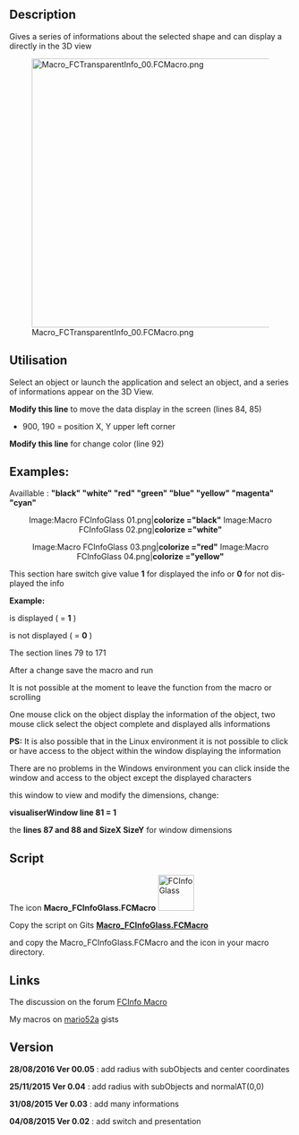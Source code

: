 <languages/>

<div lang="en" dir="ltr" class="mw-content-ltr">
{{Macro
|Name=Macro FCInfoGlass
|Description=Gives a series of information on the form display in the 3D view.
|Author=Mario52
|Download=[https://wiki.freecad.org/images/6/6b/Macro_FCInfoGlass.png ToolBar Icon]
|Version=00.05
|Date=2016-08-28
|SeeAlso=[[Arch_Survey|Arch Survey]]
}}
</div>

<div lang="en" dir="ltr" class="mw-content-ltr">
==Description==
</div>

<div lang="en" dir="ltr" class="mw-content-ltr">
Gives a series of informations about the selected shape and can display a directly in the 3D view
</div>

{{Codeextralink|https://gist.githubusercontent.com/mario52a/553b1fc7a8ca5bfa44c6/raw/fc57ec0869a8f68ce396acbaed5e87f396426186/Macro_FCInfoGlass.FCMacro}}

[[File:Macro_FCTransparentInfo_00.FCMacro.png|480px]]
<div lang="en" dir="ltr" class="mw-content-ltr">
{{Caption|FCInfoGlass}}
</div>

<div lang="en" dir="ltr" class="mw-content-ltr">
==Utilisation==
</div>

<div lang="en" dir="ltr" class="mw-content-ltr">
Select an object or launch the application and select an object, and a series of informations appear on the 3D View.
</div>

<div lang="en" dir="ltr" class="mw-content-ltr">
'''Modify this line''' to move the data display in the screen (lines 84, 85)
</div>
{{Code|code=
global posiX                 ; posiX                           = 900  # position window coordinate X                   "defaut  = 900"
global posiY                 ; posiY                           = 190  # position window coordinate Y                   "defaut  = 190"
}}
<div lang="en" dir="ltr" class="mw-content-ltr">
* 900, 190 = position X, Y upper left corner
</div>

<div lang="en" dir="ltr" class="mw-content-ltr">
'''Modify this line''' for change color (line 92)
</div>

{{Code|code=
#######################################################################
# Section color                                                       #
global colorize              ; colorize                      ="black" # colorize the text choice                       "defaut  = "black"
                                                                      # "black" "white" "red" "green" "blue" "yellow" "magenta" "cyan"

}}
<div lang="en" dir="ltr" class="mw-content-ltr">
==Examples:==
</div>

<div lang="en" dir="ltr" class="mw-content-ltr">
Availlable : ''' "black" "white" "red" "green" "blue" "yellow" "magenta" "cyan" '''
<center>
<gallery widths="300" heights="300">
Image:Macro FCInfoGlass 01.png|'''colorize                      ="black"'''
Image:Macro FCInfoGlass 02.png|'''colorize                      ="white"'''
</gallery>
</center>
{{clear}}
<center>
<gallery widths="300" heights="300">
Image:Macro FCInfoGlass 03.png|'''colorize                      ="red"'''
Image:Macro FCInfoGlass 04.png|'''colorize                      ="yellow"'''
</gallery>
</center>
{{clear}}
</div>

<div lang="en" dir="ltr" class="mw-content-ltr">
This section hare switch give value '''1''' for displayed the info or '''0''' for not displayed the info
</div>

<div lang="en" dir="ltr" class="mw-content-ltr">
'''Example:'''
</div>

<div lang="en" dir="ltr" class="mw-content-ltr">
is displayed ( = '''1''' )
</div>

{{Code|code=
global LabelObject     ;LabelObject      = 1 # Label                                          #3  Label Object
}}
<div lang="en" dir="ltr" class="mw-content-ltr">
is not displayed ( = '''0''' )
</div>
{{Code|code=
global LabelObject     ;LabelObject      = 0 # Label                                          #3  Label Object
}}
<div lang="en" dir="ltr" class="mw-content-ltr">
The section lines 79 to 171
</div>

{{Code|code=
#######################################################################
global visualiserWindow      ; visualiserWindow                = 0    # si visualiserWindow = 1 la fenetre est visible (pour test)  "defaut  = 0"
                                                                      # if visualiserWindow = 1 the windows is visible (for test)   "default = 0"
###Section Configuration ##############################################
# Placement window hidden                                             #
global posiX                 ; posiX                           = 900  # position window coordinate X                   "defaut  = 900"
global posiY                 ; posiY                           = 190  # position window coordinate Y                   "defaut  = 190"
#######################################################################
global SizeX                 ; SizeX                           = 600  # size window length  (do not modify)            "defaut  = 600"
global SizeY                 ; SizeY                           = 600  # size window heigth  (do not modify)            "defaut  = 600"


#######################################################################
# Section color                                                       #
global colorize              ; colorize                      ="black" # colorize the text choice                       "defaut  = "black"
                                                                      # "black" "white" "red" "green" "blue" "yellow" "magenta" "cyan"


#######################################################################
# Section inter                                                       #
global mode                  ; mode                            = 1    # mode 1=degrees mode 0=radians                  "defaut  = 1"
global arondi                ; arondi                          = 4    # many numbers after the decimal point           "defaut  = 4" 
global chaineRemplacement    ; chaineRemplacement              = "_"  # replacement string (1 character)               "defaut  = "_"


#######################################################################
# section switch 
# if switch = 1 then actif (True Displayed) else inactif (False not Displayed)
global PrintReportView       ;PrintReportView                  = 1    # Affichage dans la vue rapport                  #0  Displayed ReportView
## 
global DocumentName          ;DocumentName                     = 1    # Nom du document                                #1  Document Name
global InternalName          ;InternalName                     = 1    # Nom interne de l'objet                         #2  Internal Name
global LabelObject           ;LabelObject                      = 1    # Label                                          #3  Label Object
global ElementName           ;ElementName                      = 1    # Nom de l'element                               #4  Element Name
global ObjectType            ;ObjectType                       = 1    # Type d'objet                                   #5  Object Type
global LineSeparateTitle     ;LineSeparateTitle                = 1    # ligne de separation des titres ____________    #6  Line Separate of Title

## Object subObject 
global ObjectLength          ;ObjectLength                     = 1    # longueur Objet ou perimetre si c est une face  #7  Object Length or perimetre if are a face
global ObjectCurveRadius     ;ObjectCurveRadius                = 1    # rayon du subObject si arc ou cerle             #8  radius subObject if arc or cirle
global ObjectCurveCenter     ;ObjectCurveCenter                = 1    # coordonnees centrale subObject si arc ou cerle #9  coordinates center subObject if arc or cirle

## Draft
global LineDimension         ;LineDimension                    = 1    # Dimensions Line                                #10  Line Dimension
global DWireDimension        ;DWireDimension                   = 1    # Dimensions DWire                               #11  DWire Dimension
global CircleDimension       ;CircleDimension                  = 1    # Dimensions Circle                              #12 Circle Dimension
global CirclePartDimension   ;CirclePartDimension              = 1    # Dimensions Circle Part                         #13 Circle Part Dimension

global ArcDimension          ;ArcDimension                     = 1    # Dimensions Arc                                 #14 Arc Dimension
global EllipseDimension      ;EllipseDimension                 = 1    # Dimensions Ellipse                             #15 Ellipse Dimension
global EllipsePartDimension  ;EllipsePartDimension             = 1    # Dimensions Ellipse Part                        #16 Ellipse Part Dimension
global PolygonDimension      ;PolygonDimension                 = 1    # Dimensions Polygon                             #17 Polygon Dimension
global RectangleDimension    ;RectangleDimension               = 1    # Dimensions Rectangle                           #18 Rectangle Dimension
global BSplineDimension      ;BSplineDimension                 = 1    # Dimensions BSpline                             #19 BSpline Dimension
global PointDimension        ;PointDimension                   = 1    # Dimensions Point                               #20 Point Dimension
global BezCurveDimension     ;BezCurveDimension                = 1    # Dimensions BezCurve                            #21 BezCurve Dimension

## Solid
global CylinderDimension     ;CylinderDimension                = 1    # Dimensions du Cylindre Rayon Hauteur Angle     #22 Cylinder Dimension
global BoxDimension          ;BoxDimension                     = 1    # Dimensions du Box Length Width Height          #23 Box Dimension
global SphereDimension       ;SphereDimension                  = 1    # Dimensions de la Sphere                        #24 Sphere Dimension
global EllipsoidDimension    ;EllipsoidDimension               = 1    # Dimensions Ellipsoid                           #25 Ellipsoid Dimension
global ConeDimension         ;ConeDimension                    = 1    # Dimensions du Cone                             #26 Cone Dimension
global TorusDimension        ;TorusDimension                   = 1    # Dimensions du Tore                             #27 Torus Dimension

## Part
global PlanePartDimension    ;PlanePartDimension               = 1    # Dimensions Plan Part                           #28 Plane Part Dimension
global PrismPartDimension    ;PrismPartDimension               = 1    # Dimensions Prisme Part                         #29 Prism Part Dimension   
global WedgePartDimension    ;WedgePartDimension               = 1    # Dimensions Wedge Part                          #30 Wedge Part Dimension
global HelixPartDimension    ;HelixPartDimension               = 1    # Dimensions Helix Part                          #31 Helix Part Dimension
global SpiralPartDimension   ;SpiralPartDimension              = 1    # Dimensions Spirale Part                        #32 Spiral Part Dimension
global VertexPartDimensio    ;VertexPartDimension              = 1    # Dimensions Vertex Part                         #33 Vertex Part Dimension
global LinePartDimension     ;LinePartDimension                = 1    # Dimensions Line Part                           #34 Line Part Dimension
global RegularPolygonPartDimension;RegularPolygonPartDimension = 1    # Dimensions RegularPolygon Part                 #35 Regular Polygon Part Dimension

## Face
global FaceSurface           ;FaceSurface                      = 1    # Surface de la face                             #36 Face Surface
global NormalAt              ;NormalAt                         = 1    # Donne la normale (inclinaison)                 #37 normalAt(0,0) Face and edges normalAt(0)
global FaceCenter            ;FaceCenter                       = 1    # Center Face (mass)                             #38 Face Center
global BoundBoxFaceVol       ;BoundBoxFaceVol                  = 1    # BoundBoxFace Volume                            #39 BoundBox Face Volume
global BoundBoxFaceCent      ;BoundBoxFaceCent                 = 1    # BoundBoxFaceCenter                             #40 BoundBox Face Center
global BoundBoxFaceCoor      ;BoundBoxFaceCoor                 = 1    # BoundBoxFace coordinates                       #41 BoundBox Face Coordinates

## Volume
global BounBoxVolumeVol      ;BounBoxVolumeVol                 = 1    # rectangle du BoundBox                          #42 BounBox Volume Volume
global BounBoxVolumeCent     ;BounBoxVolumeCent                = 1    # centre de la forme                             #43 BounBox Volume Center
global BounBoxVolumeCoor     ;BounBoxVolumeCoor                = 1    # boundinbox (dimensions hors tout)              #44 BounBox Volume Coordinates
global VolumeObject          ;VolumeObject                     = 1    # volume                                         #45 Volume Object
global CenterMass            ;CenterMass                       = 1    # centre de la masse                             #46 Center Mass object
global PlacementForme        ;PlacementForme                   = 1    # placement de la forme                          #47 Placement Forme
global LineInclination       ;LineInclination                  = 1    # search inclination XY YZ ZX uniquement lignes  #48 Line Inclination
global VertexesObject        ;VertexesObject                   = 1    # Vertexes de l'objet selectionne                #49 Vertexes Object
global VertexesForme         ;VertexesForme                    = 0    # Vertexes complet de la forme                   #50 Vertexes Forme
                                                                      # peut prendre du temps, depasser la fenetre et donner des donnees incompletes
                                                                      # can take time and exceed the window and give data's incompletes
### End Section Switch #######################################################################################################################
}}

<div lang="en" dir="ltr" class="mw-content-ltr">
After a change save the macro and run
</div>

<div lang="en" dir="ltr" class="mw-content-ltr">
It is not possible at the moment to leave the function from the macro or scrolling
</div>

<div lang="en" dir="ltr" class="mw-content-ltr">
One mouse click on the object display the information of the object, two mouse click select the object complete and displayed alls informations
</div> 

<div lang="en" dir="ltr" class="mw-content-ltr">
'''PS:''' It is also possible that in the Linux environment it is not possible to click or have access to the object within the window displaying the information
</div>

<div lang="en" dir="ltr" class="mw-content-ltr">
There are no problems in the Windows environment you can click inside the window and access to the object except the displayed characters
</div>

<div lang="en" dir="ltr" class="mw-content-ltr">
this window to view and modify the dimensions, change:
</div>

<div lang="en" dir="ltr" class="mw-content-ltr">
'''visualiserWindow line 81 = 1'''
</div>

<div lang="en" dir="ltr" class="mw-content-ltr">
the '''lines 87 and 88 and SizeX SizeY''' for window dimensions
</div>

<div lang="en" dir="ltr" class="mw-content-ltr">
==Script==
</div>

<div lang="en" dir="ltr" class="mw-content-ltr">
The icon '''Macro_FCInfoGlass.FCMacro''' [[File:Macro_FCInfoGlass.png|64px|FCInfoGlass]]
</div>

<div lang="en" dir="ltr" class="mw-content-ltr">
Copy the script on Gits [https://gist.github.com/mario52a/553b1fc7a8ca5bfa44c6 '''Macro_FCInfoGlass.FCMacro''']
</div>

<div lang="en" dir="ltr" class="mw-content-ltr">
and copy the Macro_FCInfoGlass.FCMacro and the icon in your macro directory.
</div>

<div lang="en" dir="ltr" class="mw-content-ltr">
==Links==
</div>

<div lang="en" dir="ltr" class="mw-content-ltr">
The discussion on the forum [https://forum.freecad.org/viewtopic.php?f=8&t=6005 FCInfo Macro]
</div>

<div lang="en" dir="ltr" class="mw-content-ltr">
My macros on [https://gist.github.com/mario52a mario52a ] gists
</div>

<div lang="en" dir="ltr" class="mw-content-ltr">
==Version==
</div>

<div lang="en" dir="ltr" class="mw-content-ltr">
'''28/08/2016 Ver 00.05''' : add radius with subObjects and center coordinates
</div>

<div lang="en" dir="ltr" class="mw-content-ltr">
'''25/11/2015 Ver 0.04''' : add radius with subObjects and normalAT(0,0)
</div>

<div lang="en" dir="ltr" class="mw-content-ltr">
'''31/08/2015 Ver 0.03''' : add many informations
</div>

<div lang="en" dir="ltr" class="mw-content-ltr">
'''04/08/2015 Ver 0.02''' : add switch and presentation
</div>